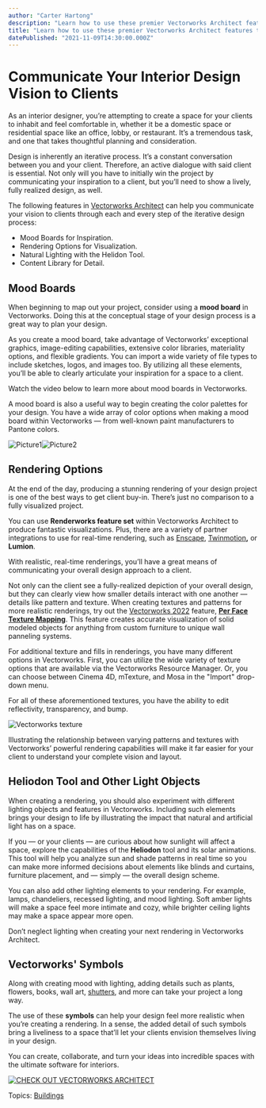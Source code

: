 ```yaml
---
author: "Carter Hartong"
description: "Learn how to use these premier Vectorworks Architect features to communicate your interior design intent to clients."
title: "Learn how to use these premier Vectorworks Architect features to communicate your interior design intent to clients." 
datePublished: "2021-11-09T14:30:00.000Z"
---
```

# Communicate Your Interior Design Vision to Clients

As an interior designer, you’re attempting to create a space for your clients to inhabit and feel comfortable in, whether it be a domestic space or residential space like an office, lobby, or restaurant. It’s a tremendous task, and one that takes thoughtful planning and consideration.

Design is inherently an iterative process. It’s a constant conversation between you and your client. Therefore, an active dialogue with said client is essential. Not only will you have to initially win the project by communicating your inspiration to a client, but you’ll need to show a lively, fully realized design, as well. 

The following features in [Vectorworks Architect](https://www.vectorworks.net/en-US/architect) can help you communicate your vision to clients through each and every step of the iterative design process:

* Mood Boards for Inspiration.
* Rendering Options for Visualization.
* Natural Lighting with the Helidon Tool.
* Content Library for Detail.

## Mood Boards

When beginning to map out your project, consider using a **mood board** in Vectorworks. Doing this at the conceptual stage of your design process is a great way to plan your design.

As you create a mood board, take advantage of Vectorworks’ exceptional graphics, image-editing capabilities, extensive color libraries, materiality options, and flexible gradients. You can import a wide variety of file types to include sketches, logos, and images too. By utilizing all these elements, you’ll be able to clearly articulate your inspiration for a space to a client.

Watch the video below to learn more about mood boards in Vectorworks.

A mood board is also a useful way to begin creating the color palettes for your design. You have a wide array of color options when making a mood board within Vectorworks — from well-known paint manufacturers to Pantone colors.

![Picture1](https://blog.vectorworks.net/hs-fs/hubfs/Blog%20Images/211021_Seasonal%20Interiors/Picture1.png?width=1440&name=Picture1.png)![Picture2](https://blog.vectorworks.net/hs-fs/hubfs/Blog%20Images/211021_Seasonal%20Interiors/Picture2.png?width=1440&name=Picture2.png)

## Rendering Options

At the end of the day, producing a stunning rendering of your design project is one of the best ways to get client buy-in. There’s just no comparison to a fully visualized project.

You can use **Renderworks feature set** within Vectorworks Architect to produce fantastic visualizations. Plus, there are a variety of partner integrations to use for real-time rendering, such as [Enscape](../../../net/vectorworks/blog/your-guide-to-real-time-rendering-with-enscape.html), [Twinmotion](../../../net/vectorworks/blog/your-guide-to-rendering-with-twinmotion.html)**,** or **Lumion**.

With realistic, real-time renderings, you’ll have a great means of communicating your overall design approach to a client.

Not only can the client see a fully-realized depiction of your overall design, but they can clearly view how smaller details interact with one another — details like pattern and texture. When creating textures and patterns for more realistic renderings, try out the [Vectorworks 2022](../../../net/vectorworks/blog/vectorworks-2022-now-available-for-download.html) feature, **[Per Face Texture Mapping](../../../net/vectorworks/blog/per-face-texturing-mapping-feature-2022.html)**. This feature creates accurate visualization of solid modeled objects for anything from custom furniture to unique wall panneling systems.

For additional texture and fills in renderings, you have many different options in Vectorworks. First, you can utilize the wide variety of texture options that are available via the Vectorworks Resource Manager. Or, you can choose between Cinema 4D, mTexture, and Mosa in the "Import" drop-down menu.

For all of these aforementioned textures, you have the ability to edit reflectivity, transparency, and bump.

![Vectorworks texture](https://blog.vectorworks.net/hs-fs/hubfs/Screen%20Shot%202022-01-03%20at%205.06.37%20PM.png?width=1440&name=Screen%20Shot%202022-01-03%20at%205.06.37%20PM.png)

Illustrating the relationship between varying patterns and textures with Vectorworks’ powerful rendering capabilities will make it far easier for your client to understand your complete vision and layout.

## Heliodon Tool and Other Light Objects 

When creating a rendering, you should also experiment with different lighting objects and features in Vectorworks. Including such elements brings your design to life by illustrating the impact that natural and artificial light has on a space.

If you — or your clients — are curious about how sunlight will affect a space, explore the capabilities of the **Heliodon** tool and its solar animations. This tool will help you analyze sun and shade patterns in real time so you can make more informed decisions about elements like blinds and curtains, furniture placement, and — simply — the overall design scheme.

You can also add other lighting elements to your rendering. For example, lamps, chandeliers, recessed lighting, and mood lighting. Soft amber lights will make a space feel more intimate and cozy, while brighter ceiling lights may make a space appear more open.

Don’t neglect lighting when creating your next rendering in Vectorworks Architect.

## Vectorworks' Symbols

Along with creating mood with lighting, adding details such as plants, flowers, books, wall art, [shutters](https://forum.vectorworks.net/index.php?/files/file/229-multi-fold-sliding-shutterfaltschiebeladen/), and more can take your project a long way.

The use of these **symbols** can help your design feel more realistic when you’re creating a rendering. In a sense, the added detail of such symbols bring a liveliness to a space that’ll let your clients envision themselves living in your design.

You can create, collaborate, and turn your ideas into incredible spaces with the ultimate software for interiors.

[![CHECK OUT VECTORWORKS ARCHITECT](https://no-cache.hubspot.com/cta/default/3018241/12bf4175-1b9f-4cdd-bbf3-99a3be190467.png)](https://cta-redirect.hubspot.com/cta/redirect/3018241/12bf4175-1b9f-4cdd-bbf3-99a3be190467) 

 Topics: [Buildings](https://blog.vectorworks.net/topic/buildings) 

 